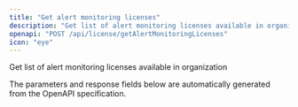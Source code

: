 ```yaml
---
title: "Get alert monitoring licenses"
description: "Get list of alert monitoring licenses available in organization"
openapi: "POST /api/license/getAlertMonitoringLicenses"
icon: "eye"
---
```


Get list of alert monitoring licenses available in organization

<Note>
The parameters and response fields below are automatically generated from the OpenAPI specification.
</Note>
